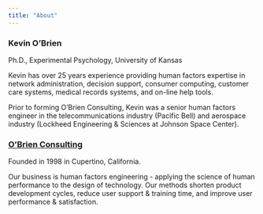 ```yaml
---
title: "About"
---
```


### Kevin O'Brien
Ph.D., Experimental Psychology, University of Kansas

Kevin has over 25 years experience providing human factors expertise in network administration, decision support, consumer computing, customer care systems, medical records systems, and on-line help tools.

Prior to forming O’Brien Consulting, Kevin was a senior human factors engineer in the telecommunications industry (Pacific Bell) and aerospace industry (Lockheed Engineering & Sciences at Johnson Space Center).

### [O'Brien Consulting](http://obrien-consulting.com)
Founded in 1998 in Cupertino, California.

Our business is human factors engineering - applying the science of human performance to the design of technology. Our methods shorten product development cycles, reduce user support & training time, and improve user performance & satisfaction.